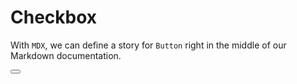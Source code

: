 

<Meta title="MDX/Button" component={Button} />

# Checkbox

With `MDX`, we can define a story for `Button` right in the middle of our Markdown documentation.

<Canvas>
  <Story name="One Button">
    <Button id="test" />
  </Story>
</Canvas>
